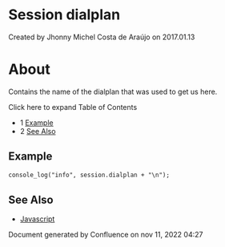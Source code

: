 
# Session dialplan 

 Created by  Jhonny Michel Costa de Araújo on 2017.01.13

# About

Contains the name of the dialplan that was used to get us here.

Click here to expand Table of Contents

* 1 [Example](#example)
* 2 [See Also](#see-also)

## Example

```xml
console_log("info", session.dialplan + "\n");
```

## See Also

* [Javascript](../index.mdx#api)

Document generated by Confluence on nov 11, 2022 04:27
